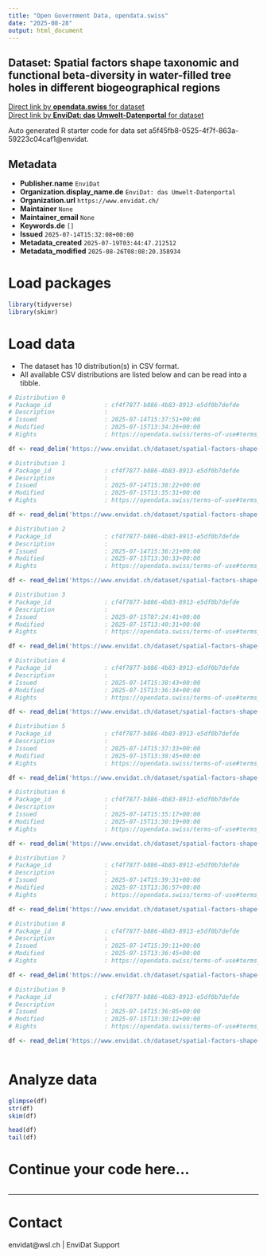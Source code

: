 ```yaml
---
title: "Open Government Data, opendata.swiss"
date: "2025-08-28"
output: html_document
---
```


## Dataset: Spatial factors shape taxonomic and functional beta-diversity in water-filled tree holes in different biogeographical regions



[Direct link by **opendata.swiss** for dataset](https://opendata.swiss/de/dataset/spatial-factors-shape-taxonomic-and-functional-beta-diversity-in-water-filled-tree-holes-in-dif)<br>
[Direct link by **EnviDat: das Umwelt-Datenportal** for dataset](https://www.envidat.ch/#/metadata/spatial-factors-shape-taxonomic-and-functional-beta-diversity-in-water-filled-tr)

Auto generated R starter code for data set a5f45fb8-0525-4f7f-863a-59223c04caf1@envidat.

## Metadata

- **Publisher.name** `EnviDat`
- **Organization.display_name.de** `EnviDat: das Umwelt-Datenportal`
- **Organization.url** `https://www.envidat.ch/`
- **Maintainer** `None`
- **Maintainer_email** `None`
- **Keywords.de** `[]`
- **Issued** `2025-07-14T15:32:08+00:00`
- **Metadata_created** `2025-07-19T03:44:47.212512`
- **Metadata_modified** `2025-08-26T08:08:20.358934`


# Load packages

```r

library(tidyverse)
library(skimr)

```

# Load data

-   The dataset has 10 distribution(s) in CSV format.
-   All available CSV distributions are listed below and can be read into a tibble.

```r

# Distribution 0
# Package_id               : cf4f7877-b886-4b83-8913-e5df0b7defde
# Description              : 
# Issued                   : 2025-07-14T15:37:51+00:00
# Modified                 : 2025-07-15T13:34:26+00:00
# Rights                   : https://opendata.swiss/terms-of-use#terms_by

df <- read_delim('https://www.envidat.ch/dataset/spatial-factors-shape-taxonomic-and-functional-beta-diversity-in-water-filled-tr/resource/a79ccb9f-6971-4e68-b362-b46f4035015d')

# Distribution 1
# Package_id               : cf4f7877-b886-4b83-8913-e5df0b7defde
# Description              : 
# Issued                   : 2025-07-14T15:38:22+00:00
# Modified                 : 2025-07-15T13:35:31+00:00
# Rights                   : https://opendata.swiss/terms-of-use#terms_by

df <- read_delim('https://www.envidat.ch/dataset/spatial-factors-shape-taxonomic-and-functional-beta-diversity-in-water-filled-tr/resource/9485a055-1b76-4033-8a83-beda64796e73')

# Distribution 2
# Package_id               : cf4f7877-b886-4b83-8913-e5df0b7defde
# Description              : 
# Issued                   : 2025-07-14T15:36:21+00:00
# Modified                 : 2025-07-15T13:30:33+00:00
# Rights                   : https://opendata.swiss/terms-of-use#terms_by

df <- read_delim('https://www.envidat.ch/dataset/spatial-factors-shape-taxonomic-and-functional-beta-diversity-in-water-filled-tr/resource/efa02f16-fe36-4c37-b173-2e33cba86dce')

# Distribution 3
# Package_id               : cf4f7877-b886-4b83-8913-e5df0b7defde
# Description              : 
# Issued                   : 2025-07-15T07:24:41+00:00
# Modified                 : 2025-07-15T13:40:31+00:00
# Rights                   : https://opendata.swiss/terms-of-use#terms_by

df <- read_delim('https://www.envidat.ch/dataset/spatial-factors-shape-taxonomic-and-functional-beta-diversity-in-water-filled-tr/resource/bdb73330-1779-4b29-94c7-f70e5de17e38')

# Distribution 4
# Package_id               : cf4f7877-b886-4b83-8913-e5df0b7defde
# Description              : 
# Issued                   : 2025-07-14T15:38:43+00:00
# Modified                 : 2025-07-15T13:36:34+00:00
# Rights                   : https://opendata.swiss/terms-of-use#terms_by

df <- read_delim('https://www.envidat.ch/dataset/spatial-factors-shape-taxonomic-and-functional-beta-diversity-in-water-filled-tr/resource/57b67217-a12b-485a-bf86-12616f91b3f6')

# Distribution 5
# Package_id               : cf4f7877-b886-4b83-8913-e5df0b7defde
# Description              : 
# Issued                   : 2025-07-14T15:37:33+00:00
# Modified                 : 2025-07-15T13:38:45+00:00
# Rights                   : https://opendata.swiss/terms-of-use#terms_by

df <- read_delim('https://www.envidat.ch/dataset/spatial-factors-shape-taxonomic-and-functional-beta-diversity-in-water-filled-tr/resource/8b56a8ad-9cda-4d6c-9d33-c688b5dcd9fe')

# Distribution 6
# Package_id               : cf4f7877-b886-4b83-8913-e5df0b7defde
# Description              : 
# Issued                   : 2025-07-14T15:35:17+00:00
# Modified                 : 2025-07-15T13:30:19+00:00
# Rights                   : https://opendata.swiss/terms-of-use#terms_by

df <- read_delim('https://www.envidat.ch/dataset/spatial-factors-shape-taxonomic-and-functional-beta-diversity-in-water-filled-tr/resource/755e9996-1145-4f21-aa85-4c0eba9ef6eb')

# Distribution 7
# Package_id               : cf4f7877-b886-4b83-8913-e5df0b7defde
# Description              : 
# Issued                   : 2025-07-14T15:39:31+00:00
# Modified                 : 2025-07-15T13:36:57+00:00
# Rights                   : https://opendata.swiss/terms-of-use#terms_by

df <- read_delim('https://www.envidat.ch/dataset/spatial-factors-shape-taxonomic-and-functional-beta-diversity-in-water-filled-tr/resource/d2244138-f91f-4b88-ab90-eb7280843ec2')

# Distribution 8
# Package_id               : cf4f7877-b886-4b83-8913-e5df0b7defde
# Description              : 
# Issued                   : 2025-07-14T15:39:11+00:00
# Modified                 : 2025-07-15T13:36:45+00:00
# Rights                   : https://opendata.swiss/terms-of-use#terms_by

df <- read_delim('https://www.envidat.ch/dataset/spatial-factors-shape-taxonomic-and-functional-beta-diversity-in-water-filled-tr/resource/24cf0c59-c192-4a19-a7b1-36dc7e129e4b')

# Distribution 9
# Package_id               : cf4f7877-b886-4b83-8913-e5df0b7defde
# Description              : 
# Issued                   : 2025-07-14T15:36:05+00:00
# Modified                 : 2025-07-15T13:30:12+00:00
# Rights                   : https://opendata.swiss/terms-of-use#terms_by

df <- read_delim('https://www.envidat.ch/dataset/spatial-factors-shape-taxonomic-and-functional-beta-diversity-in-water-filled-tr/resource/2d463c45-05fd-4387-bfe5-a73c45443d37')



```

# Analyze data

```r

glimpse(df)
str(df)
skim(df)

head(df)
tail(df)

```

# Continue your code here...

```r

```

------------------------------------------------------------------------

# Contact

envidat@wsl.ch | EnviDat Support
